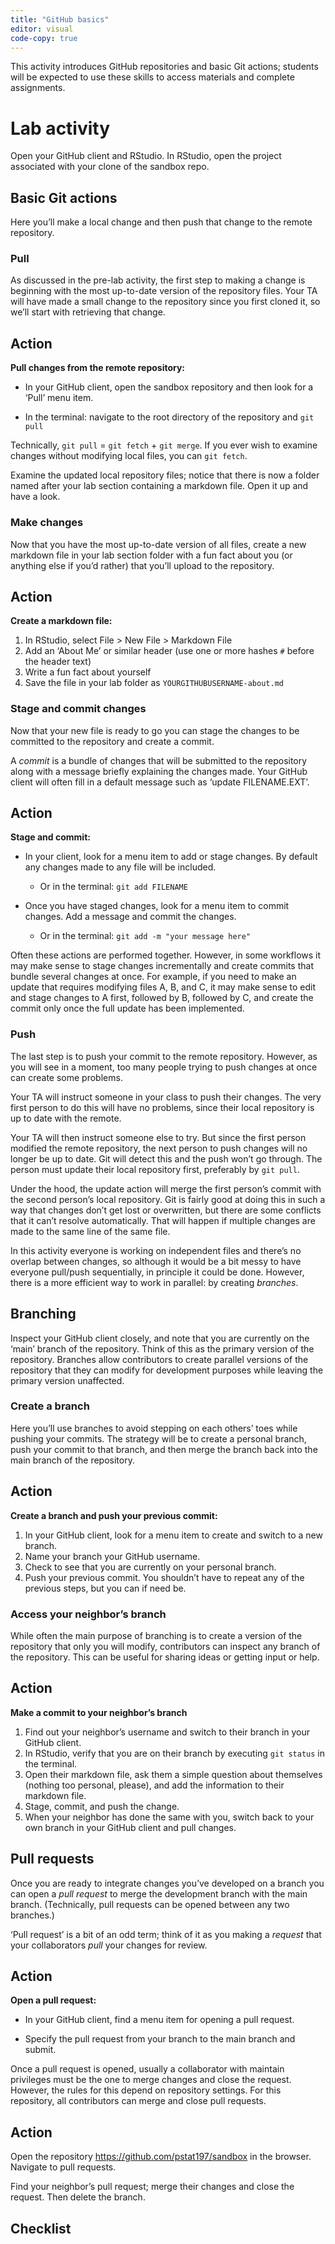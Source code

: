 ```yaml
---
title: "GitHub basics"
editor: visual
code-copy: true
---
```


This activity introduces GitHub repositories and basic Git actions; students will be expected to use these skills to access materials and complete assignments.

# Lab activity

Open your GitHub client and RStudio. In RStudio, open the project associated with your clone of the sandbox repo.

<!--# INSTRUCTOR ACTION: create a markdown file just a few minutes before the lab will begin named after your lab section in a lab-specific directory e.g. '2pm-lab/about-us.md' with some small remark; try to come up with something fun/topical. push the file to the main branch -->

## Basic Git actions

Here you'll make a local change and then push that change to the remote repository.

### Pull

As discussed in the pre-lab activity, the first step to making a change is beginning with the most up-to-date version of the repository files. Your TA will have made a small change to the repository since you first cloned it, so we'll start with retrieving that change.

::: callout-important
## Action

**Pull changes from the remote repository:**

-   In your GitHub client, open the sandbox repository and then look for a 'Pull' menu item.

-   In the terminal: navigate to the root directory of the repository and `git pull`

Technically, `git pull` = `git fetch` + `git merge`. If you ever wish to examine changes without modifying local files, you can `git fetch`.
:::

Examine the updated local repository files; notice that there is now a folder named after your lab section containing a markdown file. Open it up and have a look.

### Make changes

Now that you have the most up-to-date version of all files, create a new markdown file in your lab section folder with a fun fact about you (or anything else if you'd rather) that you'll upload to the repository.

::: callout-important
## Action

**Create a markdown file:**

1.  In RStudio, select File \> New File \> Markdown File
2.  Add an 'About Me' or similar header (use one or more hashes `#` before the header text)
3.  Write a fun fact about yourself
4.  Save the file in your lab folder as `YOURGITHUBUSERNAME-about.md`
:::

### Stage and commit changes

Now that your new file is ready to go you can stage the changes to be committed to the repository and create a commit.

A *commit* is a bundle of changes that will be submitted to the repository along with a message briefly explaining the changes made. Your GitHub client will often fill in a default message such as 'update FILENAME.EXT'.

::: callout-important
## Action

**Stage and commit:**

-   In your client, look for a menu item to add or stage changes. By default any changes made to any file will be included.

    -   Or in the terminal: `git add FILENAME`

-   Once you have staged changes, look for a menu item to commit changes. Add a message and commit the changes.

    -   Or in the terminal: `git add -m "your message here"`
:::

Often these actions are performed together. However, in some workflows it may make sense to stage changes incrementally and create commits that bundle several changes at once. For example, if you need to make an update that requires modifying files A, B, and C, it may make sense to edit and stage changes to A first, followed by B, followed by C, and create the commit only once the full update has been implemented.

### Push

The last step is to push your commit to the remote repository. However, as you will see in a moment, too many people trying to push changes at once can create some problems.

Your TA will instruct someone in your class to push their changes. The very first person to do this will have no problems, since their local repository is up to date with the remote.

Your TA will then instruct someone else to try. But since the first person modified the remote repository, the next person to push changes will no longer be up to date. Git will detect this and the push won't go through. The person must update their local repository first, preferably by `git pull`.

Under the hood, the update action will merge the first person's commit with the second person's local repository. Git is fairly good at doing this in such a way that changes don't get lost or overwritten, but there are some conflicts that it can't resolve automatically. That will happen if multiple changes are made to the same line of the same file.

In this activity everyone is working on independent files and there's no overlap between changes, so although it would be a bit messy to have everyone pull/push sequentially, in principle it could be done. However, there is a more efficient way to work in parallel: by creating *branches*.

## Branching

Inspect your GitHub client closely, and note that you are currently on the 'main' branch of the repository. Think of this as the primary version of the repository. Branches allow contributors to create parallel versions of the repository that they can modify for development purposes while leaving the primary version unaffected.

### Create a branch

Here you'll use branches to avoid stepping on each others' toes while pushing your commits. The strategy will be to create a personal branch, push your commit to that branch, and then merge the branch back into the main branch of the repository.

::: callout-important
## Action

**Create a branch and push your previous commit:**

1.  In your GitHub client, look for a menu item to create and switch to a new branch.
2.  Name your branch your GitHub username.
3.  Check to see that you are currently on your personal branch.
4.  Push your previous commit. You shouldn't have to repeat any of the previous steps, but you can if need be.
:::

### Access your neighbor's branch

While often the main purpose of branching is to create a version of the repository that only you will modify, contributors can inspect any branch of the repository. This can be useful for sharing ideas or getting input or help.

::: callout-important
## Action

**Make a commit to your neighbor's branch**

1.  Find out your neighbor's username and switch to their branch in your GitHub client.
2.  In RStudio, verify that you are on their branch by executing `git status` in the terminal.
3.  Open their markdown file, ask them a simple question about themselves (nothing too personal, please), and add the information to their markdown file.
4.  Stage, commit, and push the change.
5.  When your neighbor has done the same with you, switch back to your own branch in your GitHub client and pull changes.
:::

## Pull requests

Once you are ready to integrate changes you've developed on a branch you can open a *pull request* to merge the development branch with the main branch. (Technically, pull requests can be opened between any two branches.)

'Pull request' is a bit of an odd term; think of it as you making a *request* that your collaborators *pull* your changes for review.

::: callout-important
## Action

**Open a pull request:**

-   In your GitHub client, find a menu item for opening a pull request.

-   Specify the pull request from your branch to the main branch and submit.
:::

Once a pull request is opened, usually a collaborator with maintain privileges must be the one to merge changes and close the request. However, the rules for this depend on repository settings. For this repository, all contributors can merge and close pull requests.

::: callout-important
## Action

Open the repository <https://github.com/pstat197/sandbox> in the browser. Navigate to pull requests.

Find your neighbor's pull request; merge their changes and close the request. Then delete the branch.
:::

## Checklist

